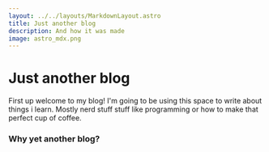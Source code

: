 ```yaml
---
layout: ../../layouts/MarkdownLayout.astro
title: Just another blog
description: And how it was made
image: astro_mdx.png
---
```


# Just another blog

First up welcome to my blog! I'm going to be using this space to write about things i learn. Mostly nerd stuff stuff like programming or how to make that perfect cup of coffee.

### Why yet another blog?
